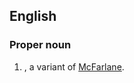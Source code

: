 ==English==

===Proper noun===
{{en-proper noun}}

# {{surname|en|Scottish and Northern Ireland [[patronymic]]|from=Scottish Gaelic|dot=}}, a variant of [[McFarlane]].